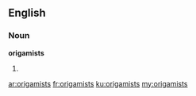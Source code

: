 ==English==

===Noun===
'''origamists'''

# {{plural of|origamist}}

[[ar:origamists]]
[[fr:origamists]]
[[ku:origamists]]
[[my:origamists]]